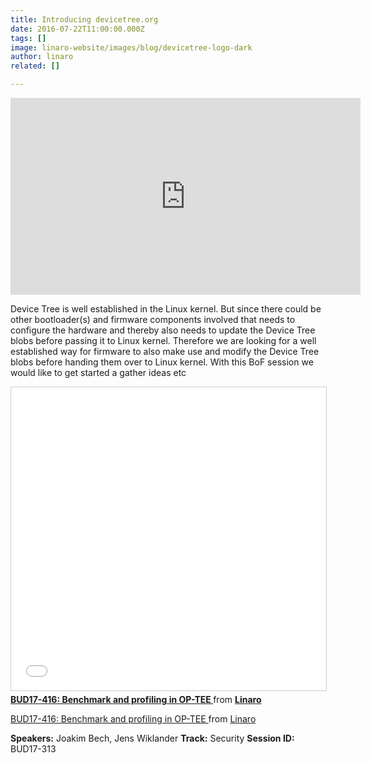 ```yaml
---
title: Introducing devicetree.org
date: 2016-07-22T11:00:00.000Z
tags: []
image: linaro-website/images/blog/devicetree-logo-dark
author: linaro
related: []

---
```


<iframe width="560" height="315" src="https://www.youtube.com/embed/kbREjQS3moM?si=eAZUz_N3hAkV5obP" title="YouTube video player" frameborder="0" allow="accelerometer; autoplay; clipboard-write; encrypted-media; gyroscope; picture-in-picture; web-share" referrerpolicy="strict-origin-when-cross-origin" allowfullscreen></iframe>

Device Tree is well established in the Linux kernel. But since there could be other bootloader(s) and firmware components involved that needs to configure the hardware and thereby also needs to update the Device Tree blobs before passing it to Linux kernel. Therefore we are looking for a well established way for firmware to also make use and modify the Device Tree blobs before handing them over to Linux kernel. With this BoF session we would like to get started a gather ideas etc

<iframe src="//www.slideshare.net/slideshow/embed_code/key/w10DZhBzHkyykA" width="595" height="485" frameborder="0" marginwidth="0" marginheight="0" scrolling="no" style="border:1px solid #CCC; border-width:1px; margin-bottom:5px; max-width: 100%;" allowfullscreen> </iframe> <div style="margin-bottom:5px"> <strong> <a href="//www.slideshare.net/linaroorg/bud17416-benchmark-and-profiling-in-optee" title="BUD17-416: Benchmark and profiling in OP-TEE " target="_blank">BUD17-416: Benchmark and profiling in OP-TEE </a> </strong> from <strong><a href="//www.slideshare.net/linaroorg" target="_blank">Linaro</a></strong> </div>

[BUD17-416: Benchmark and profiling in OP-TEE ](https://www.slideshare.net/linaroorg/bud17416-benchmark-and-profiling-in-optee) from [Linaro](http://www.slideshare.net/linaroorg)

**Speakers:** Joakim Bech, Jens Wiklander
**Track:** Security
**Session ID:** BUD17-313
